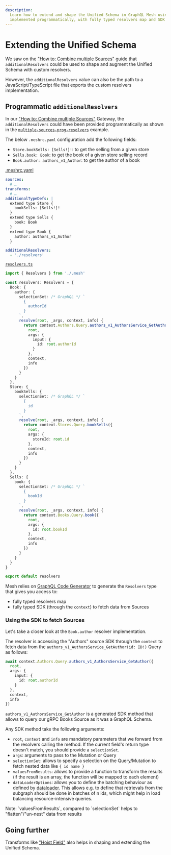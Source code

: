 ```yaml
---
description:
  Learn how to extend and shape the Unified Schema in GraphQL Mesh using custom resolvers
  implemented programmatically, with fully typed resolvers map and SDK to fetch data from sources.
---
```



# Extending the Unified Schema

We saw on the ["How to: Combine multiple Sources"](/docs/getting-started/combine-multiple-sources)
guide that `additionalResolvers` could be used to shape and augment the Unified Schema with custom
resolvers.

However, the `additionalResolvers` value can also be the path to a JavaScript/TypeScript file that
exports the custom resolvers implementation.

## Programmatic `additionalResolvers`

In our ["How to: Combine multiple Sources"](/docs/getting-started/combine-multiple-sources) Gateway,
the `additionalResolvers` could have been provided programmatically as shown in the
[`multiple-sources-prog-resolvers`](https://github.com/charlypoly/graphql-mesh-docs-first-gateway/tree/master/packages/multiple-sources-prog-resolvers)
example.

The below `.meshrc.yaml` configuration add the following fields:

- `Store.bookSells: [Sells!]!`: to get the selling from a given store
- `Sells.book: Book`: to get the book of a given store selling record
- `Book.author: authors_v1_Author`: to get the author of a book

[.meshrc.yaml](https://github.com/charlypoly/graphql-mesh-docs-first-gateway/tree/master/packages/multiple-sources-prog-resolvers/.meshrc.yaml)

```yaml filename=".meshrc.yaml"
sources:
  # …
transforms:
  # …
additionalTypeDefs: |
  extend type Store {
    bookSells: [Sells!]!
  }
  extend type Sells {
    book: Book
  }
  extend type Book {
    author: authors_v1_Author
  }

additionalResolvers:
  - './resolvers'
```

[`resolvers.ts`](https://github.com/charlypoly/graphql-mesh-docs-first-gateway/tree/master/packages/multiple-sources-prog-resolvers/resolvers.ts)

```ts filename="resolvers.ts"
import { Resolvers } from './.mesh'

const resolvers: Resolvers = {
  Book: {
    author: {
      selectionSet: /* GraphQL */ `
        {
          authorId
        }
      `,
      resolve(root, _args, context, info) {
        return context.Authors.Query.authors_v1_AuthorsService_GetAuthor({
          root,
          args: {
            input: {
              id: root.authorId
            }
          },
          context,
          info
        })
      }
    }
  },
  Store: {
    bookSells: {
      selectionSet: /* GraphQL */ `
        {
          id
        }
      `,
      resolve(root, _args, context, info) {
        return context.Stores.Query.bookSells({
          root,
          args: {
            storeId: root.id
          },
          context,
          info
        })
      }
    }
  },
  Sells: {
    book: {
      selectionSet: /* GraphQL */ `
        {
          bookId
        }
      `,
      resolve(root, _args, context, info) {
        return context.Books.Query.book({
          root,
          args: {
            id: root.bookId
          },
          context,
          info
        })
      }
    }
  }
}

export default resolvers
```

Mesh relies on [GraphQL Code Generator](https://graphql-code-generator.com) to generate the
`Resolvers` type that gives you access to:

- fully typed resolvers map
- fully typed SDK (through the `context`) to fetch data from Sources

### Using the SDK to fetch Sources

Let's take a closer look at the `Book.author` resolver implementation.

The resolver is accessing the "Authors" source SDK through the `context` to fetch data from the
`authors_v1_AuthorsService_GetAuthor(id: ID!)` Query as follows:

```ts
await context.Authors.Query.authors_v1_AuthorsService_GetAuthor({
  root,
  args: {
    input: {
      id: root.authorId
    }
  },
  context,
  info
})
```

`authors_v1_AuthorsService_GetAuthor` is a generated SDK method that allows to query our gRPC Books
Source as it was a GraphQL Schema.

Any SDK method take the following arguments:

- `root`, `context` and `info` are mandatory parameters that we forward from the resolvers calling
  the method. If the current field's return type doesn't match, you should provide a `selectionSet`.
- `args`: arguments to pass to the Mutation or Query
- `selectionSet`: allows to specify a selection on the Query/Mutation to fetch nested data like
  `{ id name }`
- `valuesFromResults`: allows to provide a function to transform the results (if the result is an
  array, the function will be mapped to each element)
- `dataLoaderOptions`: allows you to define the batching behaviour as defined by
  [dataloader](https://github.com/graphql/dataloader/tree/main?tab=readme-ov-file#api). This allows
  e.g. to define that retrievals from the subgraph should be done in batches of n ids, which might
  help in load balancing resource-intensive queries.

<Callout>
  Note: `valuesFromResults`, compared to `selectionSet` helps to "flatten"/"un-nest" data from
  results
</Callout>

## Going further

Transforms like ["Hoist Field"](/docs/transforms/hoist) also helps in shaping and extending the
Unified Schema.
